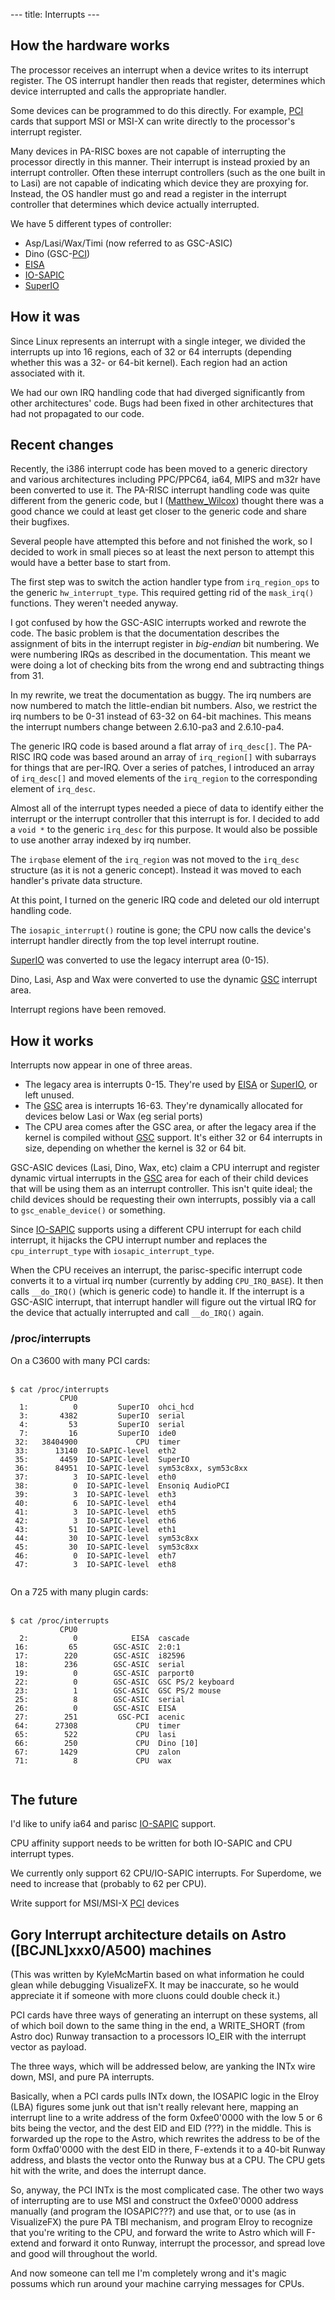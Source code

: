---
title: Interrupts
---

== How the hardware works ==

The processor receives an interrupt when a device writes to its interrupt register.
The OS interrupt handler then reads that register, determines which device interrupted and calls the appropriate handler.

Some devices can be programmed to do this directly.  For example, [[PCI]] cards that support MSI or MSI-X can write directly to the processor's interrupt register.

Many devices in PA-RISC boxes are not capable of interrupting the processor directly in this manner. Their interrupt is instead proxied by an interrupt controller.  Often these interrupt controllers (such as the one built in to Lasi) are not capable of indicating which device they are proxying for. Instead, the OS handler must go and read a register in the interrupt controller that determines which device actually interrupted.

We have 5 different types of controller:
*Asp/Lasi/Wax/Timi (now referred to as GSC-ASIC)
*Dino (GSC-[[PCI]])
*[[EISA]]
*[[IO-SAPIC]]
*[[SuperIO]]

== How it was ==

Since Linux represents an interrupt with a single integer, we divided the interrupts up into 16 regions, each of 32 or 64 interrupts (depending whether this was a 32- or 64-bit kernel).
Each region had an action associated with it.

We had our own IRQ handling code that had diverged significantly from other architectures' code.
Bugs had been fixed in other architectures that had not propagated to our code.

== Recent changes ==

Recently, the i386 interrupt code has been moved to a generic directory and various architectures including PPC/PPC64, ia64, MIPS and m32r have been converted to use it.  The PA-RISC interrupt handling code was quite different from the generic code, but I ([[User:Matthew_Wilcox|Matthew_Wilcox]]) thought there was a good chance we could at least get closer to the generic code and share their bugfixes.

Several people have attempted this before and not finished the work, so I decided to work in small pieces so at least the next person to attempt this would have a better base to start from.

The first step was to switch the action handler type from <tt>irq_region_ops</tt> to the generic <tt>hw_interrupt_type</tt>.
This required getting rid of the <tt>mask_irq()</tt> functions.  They weren't needed anyway.

I got confused by how the GSC-ASIC interrupts worked and rewrote the code.  The basic problem is that the documentation describes the assignment of bits in the interrupt register in ''big-endian'' bit numbering.  We were numbering IRQs as described in the documentation. This meant we were doing a lot of checking bits from the wrong end and subtracting things from 31.

In my rewrite, we treat the documentation as buggy.  The irq numbers are now numbered to match the little-endian bit numbers.  Also, we restrict the irq numbers to be 0-31 instead of 63-32 on 64-bit machines.  This means the interrupt numbers change between 2.6.10-pa3 and 2.6.10-pa4.

The generic IRQ code is based around a flat array of <tt>irq_desc[]</tt>.  The PA-RISC IRQ code was based around an array of <tt>irq_region[]</tt> with subarrays for things that are per-IRQ.  Over a series of patches, I introduced an array of <tt>irq_desc[]</tt> and moved elements of the <tt>irq_region</tt> to the corresponding element of <tt>irq_desc</tt>.

Almost all of the interrupt types needed a piece of data to identify either the interrupt or the interrupt controller that this interrupt is for.  I decided to add a <tt>void *</tt> to the generic <tt>irq_desc</tt> for this purpose.  It would also be possible to use another array indexed by irq number.

The <tt>irqbase</tt> element of the <tt>irq_region</tt> was not moved to the <tt>irq_desc</tt> structure (as it is not a generic concept).  Instead it was moved to each handler's private data structure.

At this point, I turned on the generic IRQ code and deleted our old interrupt handling code.

The <tt>iosapic_interrupt()</tt> routine is gone; the CPU now calls the device's interrupt handler directly from the top level interrupt routine.

[[SuperIO]] was converted to use the legacy interrupt area (0-15).

Dino, Lasi, Asp and Wax were converted to use the dynamic [[GSC]] interrupt area.

Interrupt regions have been removed.

== How it works ==

Interrupts now appear in one of three areas.
* The legacy area is interrupts 0-15.  They're used by [[EISA]] or [[SuperIO]], or left unused.
* The [[GSC]] area is interrupts 16-63.  They're dynamically allocated for devices below Lasi or Wax (eg serial ports)
* The CPU area comes after the GSC area, or after the legacy area if the kernel is compiled without [[GSC]] support. It's either 32 or 64 interrupts in size, depending on whether the kernel is 32 or 64 bit.

GSC-ASIC devices (Lasi, Dino, Wax, etc) claim a CPU interrupt and register dynamic virtual interrupts in the [[GSC]] area for each of their child devices that will be using them as an interrupt controller.  This isn't quite ideal; the child devices should be requesting their own interrupts, possibly via a call to <tt>gsc_enable_device()</tt> or something.  

Since [[IO-SAPIC]] supports using a different CPU interrupt for each child interrupt, it hijacks the CPU interrupt number and replaces the <tt>cpu_interrupt_type</tt> with <tt>iosapic_interrupt_type</tt>.

When the CPU receives an interrupt, the parisc-specific interrupt code converts it to a virtual irq number (currently by adding <tt>CPU_IRQ_BASE</tt>).  It then calls <tt>__do_IRQ()</tt> (which is generic code) to handle it.  If the interrupt is a GSC-ASIC interrupt, that interrupt handler will figure out the virtual IRQ for the device that actually interrupted and call <tt>__do_IRQ()</tt> again.

=== /proc/interrupts ===

On a C3600 with many PCI cards:
 <nowiki>
$ cat /proc/interrupts 
           CPU0
  1:          0         SuperIO  ohci_hcd
  3:       4382         SuperIO  serial
  4:         53         SuperIO  serial
  7:         16         SuperIO  ide0
 32:   38404900             CPU  timer
 33:      13140  IO-SAPIC-level  eth2
 35:       4459  IO-SAPIC-level  SuperIO
 36:      84951  IO-SAPIC-level  sym53c8xx, sym53c8xx
 37:          3  IO-SAPIC-level  eth0
 38:          0  IO-SAPIC-level  Ensoniq AudioPCI
 39:          3  IO-SAPIC-level  eth3
 40:          6  IO-SAPIC-level  eth4
 41:          3  IO-SAPIC-level  eth5
 42:          3  IO-SAPIC-level  eth6
 43:         51  IO-SAPIC-level  eth1
 44:         30  IO-SAPIC-level  sym53c8xx
 45:         30  IO-SAPIC-level  sym53c8xx
 46:          0  IO-SAPIC-level  eth7
 47:          3  IO-SAPIC-level  eth8
 </nowiki>

On a 725 with many plugin cards:
 <nowiki>
$ cat /proc/interrupts 
           CPU0
  2:          0            EISA  cascade
 16:         65        GSC-ASIC  2:0:1
 17:        220        GSC-ASIC  i82596
 18:        236        GSC-ASIC  serial
 19:          0        GSC-ASIC  parport0
 22:          0        GSC-ASIC  GSC PS/2 keyboard
 23:          1        GSC-ASIC  GSC PS/2 mouse
 25:          8        GSC-ASIC  serial
 26:          0        GSC-ASIC  EISA
 27:        251         GSC-PCI  acenic
 64:      27308             CPU  timer
 65:        522             CPU  lasi
 66:        250             CPU  Dino [10]
 67:       1429             CPU  zalon
 71:          8             CPU  wax
 </nowiki>

== The future ==

I'd like to unify ia64 and parisc [[IO-SAPIC]] support.

CPU affinity support needs to be written for both IO-SAPIC and CPU interrupt types.

We currently only support 62 CPU/IO-SAPIC interrupts.  For Superdome, we need to increase that (probably to 62 per CPU).

Write support for MSI/MSI-X [[PCI]] devices

== Gory Interrupt architecture details on Astro ([BCJNL]xxx0/A500) machines ==

(This was written by KyleMcMartin based on what information he could glean while debugging VisualizeFX. It may be inaccurate, so he would appreciate it if someone with more cluons could
double check it.)

PCI cards have three ways of generating an interrupt on these systems, all of which boil down to the same thing in the end, a WRITE_SHORT (from Astro doc) Runway transaction to a processors IO_EIR with the interrupt vector as payload.

The three ways, which will be addressed below, are yanking the INTx wire down, MSI, and pure PA interrupts.

Basically, when a PCI cards pulls INTx down, the IOSAPIC logic in the Elroy (LBA) figures some junk out that isn't really relevant here, mapping an interrupt line to a write address of the form 0xfee0'0000 with the low 5 or 6 bits being the vector, and the dest EID and EID (???) in the middle. This is forwarded up the rope to the Astro, which rewrites the address to be of the form
0xffa0'0000 with the dest EID in there, F-extends it to a 40-bit Runway address, and blasts the vector onto the Runway bus at a CPU. The CPU gets hit with the write, and does the interrupt dance.

So, anyway, the PCI INTx is the most complicated case. The other two ways of interrupting are to
use MSI and construct the 0xfee0'0000 address manually (and program the IOSAPIC???) and use that, or to use (as in VisualizeFX) the pure PA TBI mechanism, and program Elroy to recognize that you're writing to the CPU, and forward the write to Astro which will F-extend and forward it onto Runway, interrupt the processor, and spread love and good will throughout the world.

And now someone can tell me I'm completely wrong and it's magic possums which run around your machine carrying messages for CPUs.